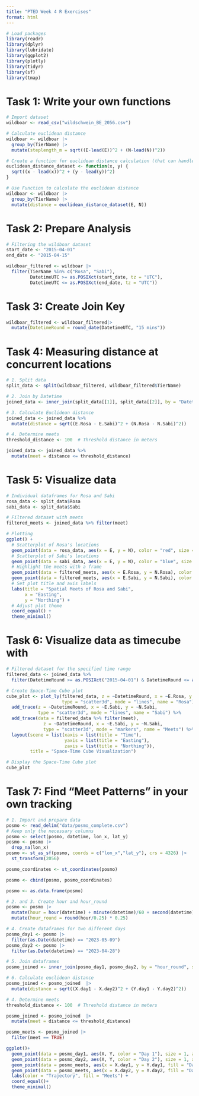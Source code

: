 ```yaml
---
title: "PTED Week 4 R Exercises"
format: html
---
```



```r
# Load packages
library(readr)
library(dplyr)
library(lubridate)
library(ggplot2)
library(plotly)
library(tidyr)
library(sf)
library(tmap)
```

# Task 1: Write your own functions
```r
# Import dataset
wildboar <- read_csv("wildschwein_BE_2056.csv")

# Calculate euclidean distance
wildboar <- wildboar |> 
  group_by(TierName) |> 
  mutate(steplength_m = sqrt((E-lead(E))^2 + (N-lead(N))^2))

# Create a function for euclidean distance calculation (that can handle vectors)
euclidean_distance_dataset <- function(x, y) {
  sqrt((x - lead(x))^2 + (y - lead(y))^2)
}

# Use Function to calculate the euclidean distance
wildboar <- wildboar |> 
  group_by(TierName) |> 
  mutate(distance = euclidean_distance_dataset(E, N))
```

# Task 2: Prepare Analysis
```r
# Filtering the wildboar dataset
start_date <- "2015-04-01"
end_date <- "2015-04-15"

wildboar_filtered <- wildboar |> 
  filter(TierName %in% c("Rosa", "Sabi"),
         DatetimeUTC >= as.POSIXct(start_date, tz = "UTC"),
         DatetimeUTC <= as.POSIXct(end_date, tz = "UTC"))
```

# Task 3: Create Join Key
```r
wildboar_filtered <- wildboar_filtered|> 
  mutate(DatetimeRound = round_date(DatetimeUTC, "15 mins"))
```

# Task 4: Measuring distance at concurrent locations
```r
# 1. Split data
split_data <- split(wildboar_filtered, wildboar_filtered$TierName)

# 2. Join by Datetime
joined_data <- inner_join(split_data[[1]], split_data[[2]], by = "DatetimeRound", suffix = c(".Rosa", ".Sabi"))

# 3. Calculate Euclidean distance
joined_data <- joined_data %>%
  mutate(distance = sqrt((E.Rosa - E.Sabi)^2 + (N.Rosa - N.Sabi)^2))

# 4. Determine meets
threshold_distance <- 100  # Threshold distance in meters

joined_data <- joined_data %>%
  mutate(meet = distance <= threshold_distance)
```

# Task 5: Visualize data
```r
# Individual dataframes for Rosa and Sabi
rosa_data <- split_data$Rosa
sabi_data <- split_data$Sabi

# Filtered dataset with meets
filtered_meets <- joined_data %>% filter(meet)

# Plotting
ggplot() +
  # Scatterplot of Rosa's locations
  geom_point(data = rosa_data, aes(x = E, y = N), color = "red", size = 1, alpha = 0.2) +
  # Scatterplot of Sabi's locations
  geom_point(data = sabi_data, aes(x = E, y = N), color = "blue", size = 1, alpha = 0.2) +
  # Highlight the meets with a frame
  geom_point(data = filtered_meets, aes(x = E.Rosa, y = N.Rosa), color = "black", size = 1, shape = 21, fill = NA, stroke = 1) +
  geom_point(data = filtered_meets, aes(x = E.Sabi, y = N.Sabi), color = "black", size = 1, shape = 21, fill = NA, stroke = 1) +
  # Set plot title and axis labels
  labs(title = "Spatial Meets of Rosa and Sabi",
       x = "Easting",
       y = "Northing") +
  # Adjust plot theme
  coord_equal() +
  theme_minimal()
```

# Task 6: Visualize data as timecube with
```r
# Filtered dataset for the specified time range
filtered_data <- joined_data %>%
  filter(DatetimeRound >= as.POSIXct("2015-04-01") & DatetimeRound <= as.POSIXct("2015-04-04"))

# Create Space-Time Cube plot
cube_plot <- plot_ly(filtered_data, z = ~DatetimeRound, x = ~E.Rosa, y = ~N.Rosa,
                     type = "scatter3d", mode = "lines", name = "Rosa") %>%
  add_trace(z = ~DatetimeRound, x = ~E.Sabi, y = ~N.Sabi,
            type = "scatter3d", mode = "lines", name = "Sabi") %>%
  add_trace(data = filtered_data %>% filter(meet), 
              z = ~DatetimeRound, x = ~E.Sabi, y = ~N.Sabi,
              type = "scatter3d", mode = "markers", name = "Meets") %>%
  layout(scene = list(xaxis = list(title = "Time"), 
                      yaxis = list(title = "Easting"), 
                      zaxis = list(title = "Northing")),
         title = "Space-Time Cube Visualization")

# Display the Space-Time Cube plot
cube_plot
```

# Task 7: Find “Meet Patterns” in your own tracking
```r
# 1. Import and prepare data
posmo <- read_delim("data/posmo_complete.csv")
# Keep only the necessary columns
posmo <- select(posmo, datetime, lon_x, lat_y)
posmo <- posmo |> 
  drop_na(lon_x)
posmo <- st_as_sf(posmo, coords = c("lon_x","lat_y"), crs = 4326) |>
  st_transform(2056)

posmo_coordinates <- st_coordinates(posmo)

posmo <- cbind(posmo, posmo_coordinates)

posmo <- as.data.frame(posmo)

# 2. and 3. Create hour and hour_round
posmo <- posmo |> 
  mutate(hour = hour(datetime) + minute(datetime)/60 + second(datetime)/3600) |> 
  mutate(hour_round = round(hour/0.25) * 0.25)

# 4. Create dataframes for two different days
posmo_day1 <- posmo |> 
  filter(as.Date(datetime) == "2023-05-09")
posmo_day2 <- posmo |> 
  filter(as.Date(datetime) == "2023-04-28")

# 5. Join dataframes
posmo_joined <- inner_join(posmo_day1, posmo_day2, by = "hour_round", suffix = c(".day1", ".day2"))

# 6. Calculate euclidean distance
posmo_joined <- posmo_joined  |> 
  mutate(distance = sqrt((X.day1 - X.day2)^2 + (Y.day1 - Y.day2)^2))

# 4. Determine meets
threshold_distance <- 100  # Threshold distance in meters

posmo_joined <- posmo_joined  |> 
  mutate(meet = distance <= threshold_distance)

posmo_meets <- posmo_joined |> 
  filter(meet == TRUE)

ggplot()+
  geom_point(data = posmo_day1, aes(X, Y, color = "Day 1"), size = 1, alpha = 0.2) +   
  geom_point(data = posmo_day2, aes(X, Y, color = "Day 2"), size = 1, alpha = 0.2) +
  geom_point(data = posmo_meets, aes(x = X.day1, y = Y.day1, fill = "Day 1"), size = 1, shape = 21) +
  geom_point(data = posmo_meets, aes(x = X.day2, y = Y.day2, fill = "Day 2"), shape = 21) +
  labs(color = "Trajectory", fill = "Meets") +
  coord_equal()+
  theme_minimal()
```

